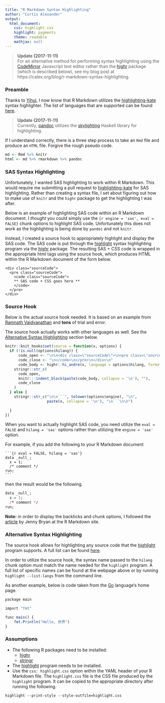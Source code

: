 ```yaml
---
title: "R Markdown Syntax Highlighting"
author: "Curtis Alexander"
output: 
  html_document:
    css: highlight.css
    highlight: pygments
    theme: readable
    mathjax: null
---
```


> **Update (2017-11-11)**
<br/>
For an alternative method for performing syntax highlighting using the [CodeMirror](https://codemirror.net/) Javascript text editor rather than the [highr](https://github.com/yihui/highr) package (which is described below), see my blog post at https://calex.org/blog/r-markdown-syntax-highlighting.


### Preamble
Thanks to [Yihui](https://github.com/yihui/knitr/issues/1185), I now know that R Markdown utilizes the [highlighting-kate](https://github.com/jgm/highlighting-kate) syntax highlighter.  The list of languages that are supported can be found [here](https://github.com/jgm/highlighting-kate/tree/master/xml).

> **Update (2017-11-11)**
<br/>
Currently, [pandoc](https://pandoc.org) utilizes the [skylighting](https://github.com/jgm/skylighting) Haskell library for highlighting.

If I understand correctly, there is a three step process to take an `Rmd` file and produce an `HTML` file.  Forgive the rough pseudo code.

```r
md <- Rmd %>% knitr
html <- md %>% rmarkdown %>% pandoc
```

### SAS Syntax Highlighting 
Unfortunately, I wanted SAS highlighting to work within R Markdown. This would require me submitting a pull request to [highlighting-kate](https://github.com/jgm/highlighting-kate) for SAS highlighting.  Rather than creating a syntax file, I set about figuring out how to make use of `knitr` and the `highr` package to get the highlighting I was after.

Below is an example of highlighting SAS code within an R Markdown document.  I _thought_ you could simply use the `{r engine = 'sas', eval = FALSE}` chunk options to highlight SAS code.  Unfortunately this does not work as the highlighting is being done by `pandoc` and not `knitr`.

Instead, I created a source hook to appropriately highlight and display the SAS code.  The SAS code is put through the [highlight](http://www.andre-simon.de/doku/highlight/en/highlight.php) syntax highlighting program via the [highr](https://cran.r-project.org/web/packages/highr/index.html) package.  The resulting SAS + CSS code is wrapped in the appropriate html tags using the source hook, which produces HTML within the R Markdown document of the form below.

```
<div class="sourceCode">
  <pre class="sourceCode">
    <code class="sourceCode">
    ** SAS code + CSS goes here **
    </code>
  </pre> 
</div>
```

### Source Hook
Below is the actual source hook needed.  It is based on an example from [Ramnath Vaidyanathan](http://ramnathv.github.io/posts/verbatim-chunks-knitr/index.html) and **tons** of trial and error.

The source hook actually works with other languages as well.  See the [Alternative Syntax Highlighting](#alternative-syntax-highlighting) section below.

```r
knitr::knit_hooks$set(source = function(x, options) {
  if (!is.null(options$hilang)) {
      code_open <- "\n\n<div class=\"sourceCode\">\n<pre class=\"sourceCode\">\n<code class=\"sourceCode\">"
      code_close <- "\n</code>\n</pre>\n</div>\n"
      code_body <- highr::hi_andre(x, language = options$hilang, format = "html")
    stringr::str_c(
      code_open,
      knitr:::indent_block(paste(code_body, collapse = '\n'), ""),
      code_close
    )
  } else {
    stringr::str_c("\n\n```", tolower(options$engine), "\n",
                   paste(x, collapse = '\n'), "\n```\n\n")
      
  }
})
```

When you want to actually highlight SAS code, you need utilize the `eval = FALSE` and `hilang = 'sas'` options rather than utilizing the `engine = 'sas'` option.

For example, if you add the following to your R Markdown document 

<div class="sourceCode"><pre class="sourceCode"><code class="sourceCode">```{r eval = FALSE, hilang = 'sas'}
data _null_;
  x = 1;
  /* comment */
run;
```</code></pre></div>

then the result would be the following.

```r
data _null_;
  x = 1;
  /* comment */
run;
```

**Note:** in order to display the backticks and chunk options, I followed the [article](http://rmarkdown.rstudio.com/articles_verbatim.html) by Jenny Bryan at the R Markdown site.

### Alternative Syntax Highlighting
The source hook allows for highlighting any source code that the [highlight](http://www.andre-simon.de/doku/highlight/en/highlight.php) program supports.  A full list can be found [here](http://www.andre-simon.de/doku/highlight/en/langs.php).

In order to utilize the source hook, the syntax name passed to the `hilang` chunk option must match the name needed for the `highlight` program.  A full list of specific names can be found at the webpage above or by running `highlight --list-langs` from the command line.

As another example, below is code taken from the [Go](https://golang.org/) language's home page.


```r
package main

import "fmt"

func main() {
	fmt.Println("Hello, 世界")
}
```

### Assumptions
* The following R packages need to be installed:
    * [highr](https://cran.r-project.org/web/packages/highr/index.html)
    * [stringr](https://cran.r-project.org/web/packages/stringr/index.html)
* The [highlight](http://www.andre-simon.de/doku/highlight/en/highlight.php) program needs to be installed.
* Use the `css: highlight.css` option within the YAML header of your R Markdown file.  The `highlight.css` file is the CSS file produced by the `highlight` program.  It can be copied to the appropriate directory after running the following.

```
highlight --print-style --style-outfile=highlight.css
```
